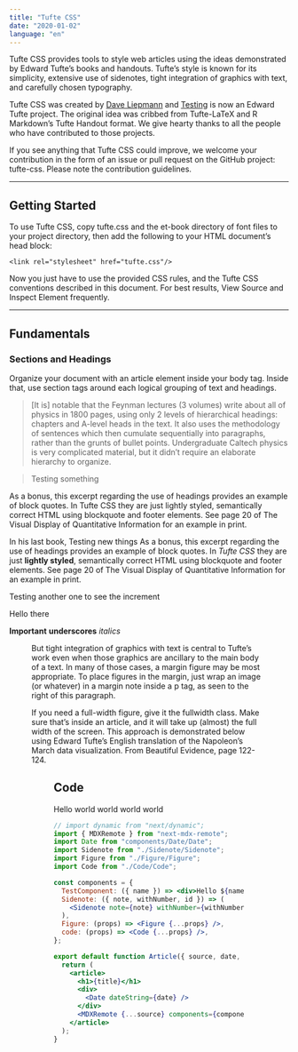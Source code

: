 ```yaml
---
title: "Tufte CSS"
date: "2020-01-02"
language: "en"
---
```


Tufte CSS provides tools to style web articles using the ideas demonstrated by Edward Tufte’s books and handouts. Tufte’s style is known for its simplicity, extensive use of sidenotes, tight integration of graphics with text, and carefully chosen typography.

Tufte CSS was created by [Dave Liepmann](https://google.com) and [Testing](/posts/testing) is now an Edward Tufte project. The original idea was cribbed from Tufte-LaTeX and R Markdown’s Tufte Handout format. We give hearty thanks to all the people who have contributed to those projects.

If you see anything that Tufte CSS could improve, we welcome your contribution in the form of an issue or pull request on the GitHub project: tufte-css. Please note the contribution guidelines.

<Hr />

## Getting Started

To use Tufte CSS, copy tufte.css and the et-book directory of font files to your project directory, then add the following to your HTML document’s head block:

```
<link rel="stylesheet" href="tufte.css"/>
```

Now you just have to use the provided CSS rules, and the Tufte CSS conventions described in this document. For best results, View Source and Inspect Element frequently.

<Hr />

## Fundamentals

### Sections and Headings

Organize your document with an article element inside your body tag. Inside that, use section tags around each logical grouping of text and headings.

> [It is] notable that the Feynman lectures (3 volumes) write about all of physics in 1800 pages, using only 2 levels of hierarchical headings: chapters and A-level heads in the text. It also uses the methodology of sentences which then cumulate sequentially into paragraphs, rather than the grunts of bullet points. Undergraduate Caltech physics is very complicated material, but it didn’t require an elaborate hierarchy to organize. 

> <footer> Testing something</footer>

As a bonus, this excerpt regarding the use of headings provides an example of block quotes. In Tufte CSS they are just lightly styled, semantically correct HTML using blockquote and footer elements. See page 20 of The Visual Display of Quantitative Information for an example in print.

In his last book<Sidenote withNumber note="This is a margin note. Notice there isn’t a number preceding the note" id="hello" />, Testing new things As a bonus, this excerpt regarding the use of headings provides an example of block quotes. In _Tufte CSS_ they are just **lightly styled**, semantically correct HTML using blockquote and footer elements. See page 20 of The Visual Display of Quantitative Information for an example in print.

Testing<Sidenote withNumber note="This is a margin note. Notice there isn’t a number preceding the note." id="anotherone" /> another one to see the increment

Hello there <Sidenote note="This is a margin note. Notice there isn’t a number preceding the note" id="anotherone" />

**Important**
**underscores**
_italics_

<Figure
  src="/images/napoleons-march.png"
  alt="This is an image"
  note="This is a note"
  withSideNote
/>

But tight integration of graphics with text is central to Tufte’s work even when those graphics are ancillary to the main body of a text. In many of those cases, a margin figure may be most appropriate. To place figures in the margin, just wrap an image (or whatever) in a margin note inside a p tag, as seen to the right of this paragraph.

If you need a full-width figure, give it the fullwidth class. Make sure that’s inside an article, and it will take up (almost) the full width of the screen. This approach is demonstrated below using Edward Tufte’s English translation of the Napoleon’s March data visualization. From Beautiful Evidence, page 122-124.

<Figure src="/images/napoleons-march.png" alt="this is an image" fullwidth />

## Code

Hello world world world world

```jsx
// import dynamic from "next/dynamic";
import { MDXRemote } from "next-mdx-remote";
import Date from "components/Date/Date";
import Sidenote from "./Sidenote/Sidenote";
import Figure from "./Figure/Figure";
import Code from "./Code/Code";

const components = {
  TestComponent: ({ name }) => <div>Hello ${name}</div>,
  Sidenote: ({ note, withNumber, id }) => (
    <Sidenote note={note} withNumber={withNumber} id={id} />
  ),
  Figure: (props) => <Figure {...props} />,
  code: (props) => <Code {...props} />,
};

export default function Article({ source, date, title }) {
  return (
    <article>
      <h1>{title}</h1>
      <div>
        <Date dateString={date} />
      </div>
      <MDXRemote {...source} components={components} />
    </article>
  );
}
```
